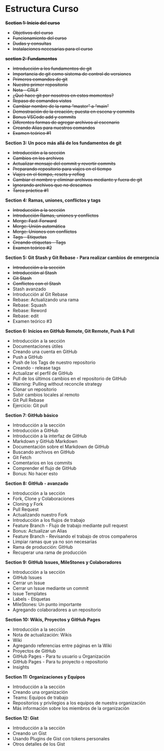 # Estructura Curso

~~**Section 1: Inicio del curso**~~

-   ~~Objetivos del curso~~
-   ~~Funcionamiento del curso~~
-   ~~Dudas y consultas~~
-   ~~Instalaciones necesarias para el curso~~

~~**section 2: Fundamentos**~~

-   ~~Introducción a los fundamentos de git~~
-   ~~Importancia de git como sistema de control de versiones~~
-   ~~Primeros comandos de git~~
-   ~~Nuestro primer repositorio~~
-   ~~Nota - CRLF~~
-   ~~¿Qué hace git por nosotros en estos momentos?~~
-   ~~Repaso de comandos vistos~~
-   ~~Cambiar nombre de la rama "master" a "main"~~
-   ~~Demostración de la creación, puesta en escena y commits~~
-   ~~Bonus VSCode add y commits~~
-   ~~Diferentes formas de agregar archivos al escenario~~
-   ~~Creando Alias para nuestros comandos~~
-   ~~Examen teórico #1~~

**Section 3: Un poco más allá de los fundamentos de git**

-   ~~Introducción a la sección~~
-   ~~Cambios en los archivos~~
-   ~~Actualizar mensaje del commit y revertir commits~~
-   ~~Preparando repositorio para viajes en el tiempo~~
-   ~~Viajes en el tiempo, resets y reflog~~
-   ~~Cambiar el nombre y eliminar archivos mediante y fuera de git~~
-   ~~Ignorando archivos que no deseamos~~
-   ~~Tarea práctica #1~~

**Section 4: Ramas, uniones, conflictos y tags**

-   ~~Introducción a la sección~~
-   ~~Introducción Ramas, uniones y conflictos~~
-   ~~Merge: Fast-Forward~~
-   ~~Merge: Unión automática~~
-   ~~Merge: Uniones con conflictos~~
-   ~~Tags - Etiquetas~~
-   ~~Creando etiquetas - Tags~~
-   ~~Examen teórico #2~~

**Section 5: Git Stash y Git Rebase - Para realizar cambios de emergencia**

-   ~~Introducción a la sección~~
-   ~~Introducción al Stash~~
-   ~~Git Stash~~
-   ~~Conflictos con el Stash~~
-   Stash avanzado
-   Introducción al Git Rebase
-   Rebase: Actualizando una rama
-   Rebase: Squash
-   Rebase: Reword
-   Rebase: edit
-   Examen teórico #3

**Section 6: Inicios en GitHub Remote, Git Remote, Push & Pull**

-   Introducción a la sección
-   Documentaciones útiles
-   Creando una cuenta en GitHub
-   Push a GitHub
-   Push de los Tags de nuestro repositorio
-   Creando - release tags
-   Actualizar el perfil de GitHub
-   Pull de los últimos cambios en el repositorio de GitHub
-   Warning: Pulling without reconcile strategy
-   Clonar un repositorio
-   Subir cambios locales al remoto
-   Git Pull Rebase
-   Ejercicio: Git pull

**Section 7: GitHub básico**

-   Introducción a la sección
-   Introducción a GitHub
-   Introducción a la interfaz de GitHub
-   Markdown y GitHub Markdown
-   Documentación sobre el Markdown de GitHub
-   Buscando archivos en GitHub
-   Git Fetch
-   Comentarios en los commits
-   Comprender el flujo de GitHub
-   Bonus: No hacer esto

**Section 8: GitHub - avanzado**

-   Introducción a la sección
-   Fork, Clone y Colaboraciones
-   Cloning y Fork
-   Pull Request
-   Actualizando nuestro Fork
-   Introducción a los flujos de trabajo
-   Feature Branch - Flujo de trabajo mediante pull request
-   Bonus: Actualizar un Alias
-   Feature Branch - Revisando el trabajo de otros compañeros
-   Limpiar ramas que ya no son necesarias
-   Rama de producción: GitHub
-   Recuperar una rama de producción

**Section 9: GitHub Issues, MileStones y Colaboradores**

- Introducción a la sección
-  GitHub Issues
- Cerrar un Issue
- Cerrar un Issue mediante un commit
- Issue Templates
- Labels - Etiquetas
- MileStones: Un punto importante
- Agregando colaboradores a un repositorio 

**Section 10: Wikis, Proyectos y GitHub Pages**

- Introducción a la sección
- Nota de actualización: Wikis
- Wiki
- Agregando referencias entre páginas en la Wiki
- Proyectos de GitHub
- GitHub Pages - Para tu usuario u Organización
- GitHub Pages - Para tu proyecto o repositorio
- Insights 

**Section 11: Organizaciones y Equipos**

- Introducción a la sección
- Creando una organización
- Teams: Equipos de trabajo
- Repositorios y privilegios a los equipos de nuestra organización
- Más información sobre los miembros de la organización 

**Section 12: Gist**

- Introducción a la sección
- Creando un Gist
- Usando Plugins de Gist con tokens personales
- Otros detalles de los Gist
